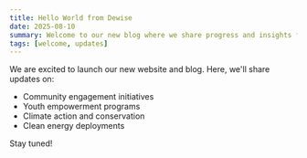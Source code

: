 ```yaml
---
title: Hello World from Dewise
date: 2025-08-10
summary: Welcome to our new blog where we share progress and insights from our programs and projects.
tags: [welcome, updates]
---
```


We are excited to launch our new website and blog. Here, we'll share updates on:

- Community engagement initiatives
- Youth empowerment programs
- Climate action and conservation
- Clean energy deployments

Stay tuned!


